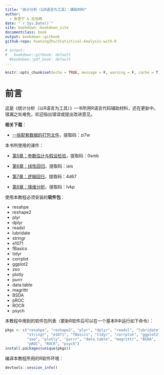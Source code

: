 ```yaml
---
title: "统计分析（以R语言为工具）：辅助材料"
author: 
  - 朱雪宁 & 任怡萌
date: "`r Sys.Date()`"
site: bookdown::bookdown_site
documentclass: book
output: bookdown::gitbook
github-repo: XueningZhu/Statistical-Analysis-with-R

# output:
#   bookdown::gitbook: default
  #bookdown::pdf_book: default
---
```


```r
knitr::opts_chunk$set(echo = TRUE, message = F, warning = F, cache = T)
```

# 前言 {-}

这是《统计分析（以R语言为工具）》一书所用R语言代码辅助材料，还在更新中。错漏之处难免，欢迎指出错误或提出改进意见。

**相关下载**：

- [一些配套数据的打包文件](https://pan.baidu.com/s/11Ya1rBBFlhj1YO2uW_GToQ)，提取码：zi7w

本书所使用的课件：

- [第5章：参数估计与假设检验](https://pan.baidu.com/s/1ty69tzyUtINJDmmpYaNY9Q)，提取码：0smb

- [第6章：线性回归](https://pan.baidu.com/s/1lI_X8Wm4IReKtom-A5nTJQ)，提取码：iais

- [第7章：逻辑回归](https://pan.baidu.com/s/1vx_cLjEq7H_eYX4dTj1c3w)，提取码：4d67

- [第8章：降维分析](https://pan.baidu.com/s/1TpuHwd6ByUnlqql1KG90Vg)，提取码：lvkp

使用本教程必须安装的**软件包**：

- resahpe
- reshape2
- plyr
- dplyr
- readxl
- lubridate
- stringr
- e1071
- fBasics
- tidyr
- corrplot
- ggplot2
- zoo
- plotly
- purrr
- data.table
- magrittr
- BSDA
- pROC
- ROCR
- psych

本教程中用到的软件包列表（更新R软件后可以在一个基本R中运行如下命令）：

```r
pkgs <- c("resahpe", "reshape2", "plyr", "dplyr", "readxl", "lubridate", 
          "stringr", "e1071", "fBasics", "tidyr", "corrplot", "ggplot2",
          "zoo", "plotly", "purrr", "data.table", "magrittr", "BSDA",
          "pROC", "ROCR", "psych")
install.packages(unique(pkgs))
```

编译本教程所用的R软件环境：

```r
devtools::session_info()
```
